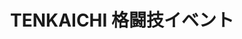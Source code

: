 ---
title: "TENKAICHI 格闘技イベント"
category: "Corporate Site"
featured_image: "./tenkaichi-thumb1.jpg"
featured_image2: "./tenkaichi-thumb2.jpg"
url: "https://www.tenkaichi-pro.co.jp/"
---